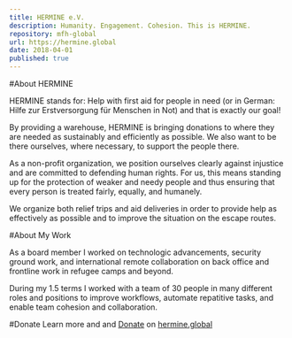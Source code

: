 ```yaml
---
title: HERMINE e.V.
description: Humanity. Engagement. Cohesion. This is HERMINE.
repository: mfh-global
url: https://hermine.global
date: 2018-04-01
published: true
---
```


#About HERMINE

HERMINE stands for: Help with first aid for people in need (or in German:  Hilfe zur Erstversorgung für Menschen in Not) and that is exactly our goal!

By providing a warehouse, HERMINE is bringing donations to where they are needed as sustainably and efficiently as possible. We also want to be there ourselves, where necessary, to support the people there.

As a non-profit organization, we position ourselves clearly against injustice and are committed to defending human rights. For us, this means standing up for the protection of weaker and needy people and thus ensuring that every person is treated fairly, equally, and humanely.

We organize both relief trips and aid deliveries in order to provide help as effectively as possible and to improve the situation on the escape routes.

#About My Work

As a board member I worked on technologic advancements, security ground work, and international remote collaboration on back office and frontline work in refugee camps and beyond.

During my 1.5 terms I worked with a team of 30 people in many different roles and positions to improve workflows, automate repatitive tasks, and enable team cohesion and collaboration.  

#Donate
Learn more and and [Donate](hermine.global/spenden) on [hermine.global](https://hermine.global)